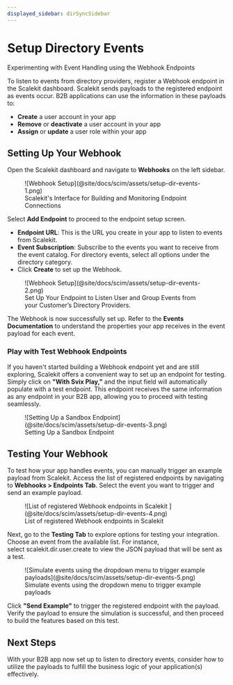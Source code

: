 ```yaml
---
displayed_sidebar: dirSyncSidebar
---
```


# Setup Directory Events

<Subtitle>Experimenting with Event Handling using the Webhook
Endpoints</Subtitle>

To listen to events from directory providers, register a Webhook endpoint in the
Scalekit dashboard. Scalekit sends payloads to the registered endpoint as events
occur. B2B applications can use the information in these payloads to:

- **Create** a user account in your app
- **Remove** or **deactivate** a user account in your app
- **Assign** or **update** a user role within your app

## Setting Up Your Webhook

Open the Scalekit dashboard and navigate to **Webhooks** on the left sidebar.

<figure>
  ![Webhook Setup](@site/docs/scim/assets/setup-dir-events-1.png)
  <figcaption>Scalekit's Interface for Building and Monitoring Endpoint Connections</figcaption>
</figure>

Select **Add Endpoint** to proceed to the endpoint setup screen.

- **Endpoint URL**: This is the URL you create in your app to listen to events
  from Scalekit.
- **Event Subscription**: Subscribe to the events you want to receive from the
  event catalog. For directory events, select all options under the directory
  category.
- Click **Create** to set up the Webhook.

<figure>
  ![Webhook Setup](@site/docs/scim/assets/setup-dir-events-2.png)
  <figcaption>
    Set Up Your Endpoint to Listen User and Group Events from your Customer’s Directory Providers.
  </figcaption>
</figure>

The Webhook is now successfully set up. Refer to the **Events Documentation** to
understand the properties your app receives in the event payload for each event.

### Play with Test Webhook Endpoints

If you haven't started building a Webhook endpoint yet and are still exploring,
Scalekit offers a convenient way to set up an endpoint for testing. Simply click
on **"With Svix Play,"** and the input field will automatically populate with a
test endpoint. This endpoint receives the same information as any endpoint in
your B2B app, allowing you to proceed with testing seamlessly.

<figure>
  ![Setting Up a Sandbox Endpoint](@site/docs/scim/assets/setup-dir-events-3.png)
  <figcaption>Setting Up a Sandbox Endpoint</figcaption>
</figure>

## Testing Your Webhook

To test how your app handles events, you can manually trigger an example payload
from Scalekit. Access the list of registered endpoints by navigating
to **Webhooks > Endpoints Tab**. Select the event you want to trigger and send
an example payload.

<figure>
  ![List of registered Webhook endpoints in Scalekit ](@site/docs/scim/assets/setup-dir-events-4.png)
  <figcaption>List of registered Webhook endpoints in Scalekit </figcaption>
</figure>

Next, go to the **Testing Tab** to explore options for testing your integration.
Choose an event from the available list. For instance,
select <SimpleCode>scalekit.dir.user.create</SimpleCode> to view the JSON
payload that will be sent as a test.

<figure>
  ![Simulate events using the dropdown menu to trigger example
  payloads](@site/docs/scim/assets/setup-dir-events-5.png)
  <figcaption>Simulate events using the dropdown menu to trigger example payloads</figcaption>
</figure>

Click **"Send Example"** to trigger the registered endpoint with the payload.
Verify the payload to ensure the simulation is successful, and then proceed to
build the features based on this test.

## Next Steps

With your B2B app now set up to listen to directory events, consider how to
utilize the payloads to fulfill the business logic of your application(s)
effectively.
